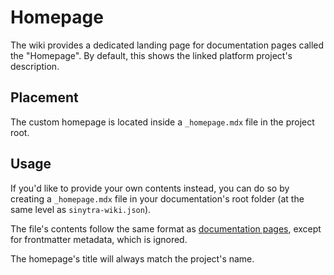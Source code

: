 
# Homepage

The wiki provides a dedicated landing page for documentation pages called the "Homepage".
By default, this shows the linked platform project's description.

## Placement

The custom homepage is located inside a `_homepage.mdx` file in the project root.

<FileTree>
    <FileTreeFolder name="<root>" defaultOpen>
        <FileTreeFile name="_homepage.mdx"/>
    </FileTreeFolder>
</FileTree>

## Usage

If you'd like to provide your own contents instead, you can do so by creating a `_homepage.mdx` file in your
documentation's root folder (at the same level as `sinytra-wiki.json`).

The file's contents follow the same format as [documentation pages](pages/docs_pages), except for frontmatter
metadata, which is ignored.

The homepage's title will always match the project's name.
